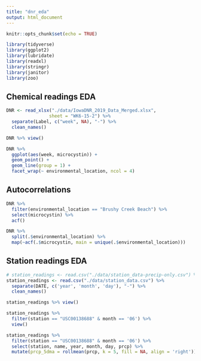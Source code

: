 ```yaml
---
title: "dnr_eda"
output: html_document
---
```


```r
knitr::opts_chunk$set(echo = TRUE)

library(tidyverse)
library(ggplot2)
library(lubridate)
library(readxl)
library(stringr)
library(janitor)
library(zoo)
```


## Chemical readings EDA

```r
DNR <- read_xlsx("./data/IowaDNR_2019_Data_Merged.xlsx",
                sheet = "WK6-15-2") %>% 
  separate(Label, c("week", NA), "-") %>% 
  clean_names()
```

```r
DNR %>% view()
```

```r
DNR %>% 
  ggplot(aes(week, microcystin)) +
  geom_point() + 
  geom_line(group = 1) + 
  facet_wrap(~ environmental_location, ncol = 4)
```

## Autocorrelations

```r
DNR %>% 
  filter(environmental_location == "Brushy Creek Beach") %>% 
  select(microcystin) %>% 
  acf()
```


```r
DNR %>% 
  split(.$environmental_location) %>% 
  map(~acf(.$microcystin, main = unique(.$environmental_location)))
```

## Station readings EDA

```r
# station_readings <- read.csv("./data/station_data-precip-only.csv") %>% 
station_readings <- read.csv("./data/station_data.csv") %>%
  separate(DATE, c('year', 'month', 'day'), "-") %>% 
  clean_names()
```

```r
station_readings %>% view()
```

```r
station_readings %>% 
  filter(station == "USC00138688" & month == '06') %>% 
  view()
```

```r
station_readings %>% 
  filter(station == "USC00138688" & month == '06') %>% 
  select(station, name, year, month, day, prcp) %>% 
  mutate(prcp_5dma = rollmean(prcp, k = 5, fill = NA, align = 'right'))
```